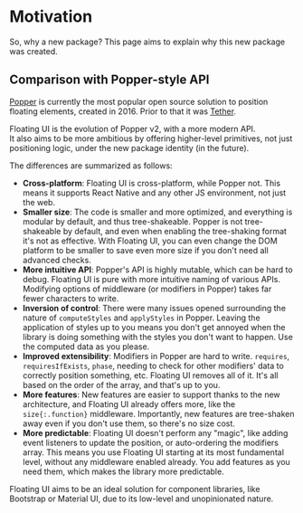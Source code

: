 
# Motivation

So, why a new package? This page aims to explain why this new
package was created.

## Comparison with Popper-style API

[Popper](https://popper.js.org) is currently the most popular
open source solution to position floating elements, created
in 2016. Prior to that it was [Tether](https://tether.io/).

Floating UI is the evolution of Popper v2, with a more modern
API.  
It also aims to be more ambitious by offering higher-level
primitives, not just positioning logic, under the new package
identity (in the future).

The differences are summarized as follows:

- **Cross-platform**: Floating UI is cross-platform, while Popper
  not. This means it supports React Native and any other JS
  environment, not just the web.
- **Smaller size**: The code is smaller and more optimized, and
  everything is modular by default, and thus tree-shakeable.
  Popper is not tree-shakeable by default, and even when enabling
  the tree-shaking format it's not as effective. With Floating
  UI, you can even change the DOM platform to be smaller to save
  even more size if you don't need all advanced checks.
- **More intuitive API**: Popper's API is highly mutable, which
  can be hard to debug. Floating UI is pure with more intuitive
  naming of various APIs. Modifying options of middleware (or
  modifiers in Popper) takes far fewer characters to write.
- **Inversion of control**: There were many issues opened
  surrounding the nature of `computeStyles` and `applyStyles` in
  Popper. Leaving the application of styles up to you means you
  don't get annoyed when the library is doing something with the
  styles you don't want to happen. Use the computed data as you
  please.
- **Improved extensibility**: Modifiers in Popper are hard to
  write. `requires`, `requiresIfExists`, `phase`, needing to
  check for other modifiers' data to correctly position
  something, etc. Floating UI removes all of it. It's all based
  on the order of the array, and that's up to you.
- **More features**: New features are easier to support thanks to
  the new architecture, and Floating UI already offers more, like
  the `size{:.function}` middleware. Importantly, new features
  are tree-shaken away even if you don't use them, so there's no
  size cost.
- **More predictable**: Floating UI doesn't perform any "magic",
  like adding event listeners to update the position, or
  auto-ordering the modifiers array. This means you use Floating
  UI starting at its most fundamental level, without any
  middleware enabled already. You add features as you need them,
  which makes the library more predictable.

Floating UI aims to be an ideal solution for component libraries,
like Bootstrap or Material UI, due to its low-level and
unopinionated nature.
